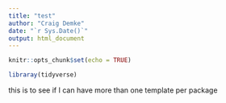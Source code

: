 ```yaml
---
title: "test"
author: "Craig Demke"
date: "`r Sys.Date()`"
output: html_document
---
```


```r
knitr::opts_chunk$set(echo = TRUE)
```

```r
libraray(tidyverse)
```
 this is to see if I can have more than one template per package
